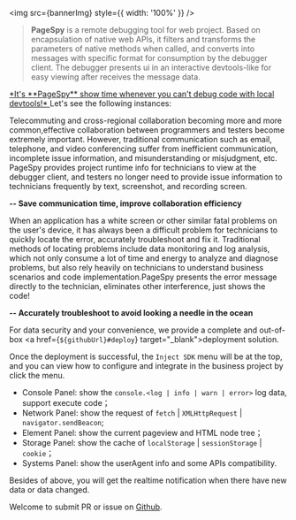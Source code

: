 

<img src={bannerImg} style={{ width: '100%' }} />

<HeaderLink level={2} slug="introduction" children="Introduction" />

> <b>PageSpy</b> is a remote debugging tool for web project. Based on encapsulation
> of native web APIs, it filters and transforms the parameters of native methods
> when called, and converts into messages with specific format for consumption by
> the debugger client. The debugger presents ui in an interactive devtools-like for
> easy viewing after receives the message data.

<HeaderLink level={2} slug="when-to-use" children="When to use?" />

<u>
  *It's **PageSpy** show time whenever you can't debug code with local
  devtools!*
</u>
Let's see the following instances:

Telecommuting and cross-regional collaboration becoming more and more common,effective collaboration
between programmers and testers become extremely important. However, traditional communication such as
email, telephone, and video conferencing suffer from inefficient communication, incomplete issue information,
and misunderstanding or misjudgment, etc. PageSpy provides project runtime info for technicians to view
at the debugger client, and testers no longer need to provide issue information to technicians frequently
by text, screenshot, and recording screen.

<div style={{ textAlign: 'right', marginBottom: 24 }}>
  <strong>-- Save communication time, improve collaboration efficiency</strong>
</div>

When an application has a white screen or other similar fatal problems on the user's device,
it has always been a difficult problem for technicians to quickly locate the error,
accurately troubleshoot and fix it. Traditional methods of locating problems include
data monitoring and log analysis, which not only consume a lot of time and energy
to analyze and diagnose problems, but also rely heavily on technicians to understand business
scenarios and code implementation.PageSpy presents the error message directly to the technician,
eliminates other interference, just shows the code!

<div style={{ textAlign: 'right', marginBottom: 24 }}>
  <strong>-- Accurately troubleshoot to avoid looking a needle in the ocean</strong>
</div>

<HeaderLink level={2} slug="how-to-use" children="How to use?" />

For data security and your convenience, we provide a complete and
out-of-box <a href={`${githubUrl}#deploy`} target="\_blank">deployment solution</a>.

Once the deployment is successful, the `Inject SDK` menu will be at the top, and you can view how to
configure and integrate in the business project by click the menu.

<HeaderLink level={2} slug="feature-overview" children="Feature overview" />

- Console Panel: show the `console.<log | info | warn | error>` log data, support execute code；
- Network Panel: show the request of `fetch` | `XMLHttpRequest` | `navigator.sendBeacon`;
- Element Panel: show the current pageview and HTML node tree；
- Storage Panel: show the cache of `localStorage` | `sessionStorage` | `cookie`；
- Systems Panel: show the userAgent info and some APIs compatibility.

Besides of above, you will get the realtime notification when there have new data or data changed.

<p style={{ marginTop: 28 }}>
  Welcome to submit PR or issue on <a href={githubUrl}>Github</a>.
</p>
